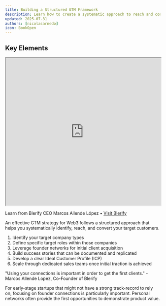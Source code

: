 ```yaml
---
title: Building a Structured GTM Framework
description: Learn how to create a systematic approach to reach and convert your target customers
updated: 2025-07-31
authors: [nicolasarnedo]
icon: BookOpen
---
```


## Key Elements

<div style={{ margin: '2rem 0' }}>
  <iframe 
    src="https://drive.google.com/file/d/1OXPUYcsx-eto0FO6mq1u7V7VKnbn754u/preview" 
    width="100%" 
    height="480" 
    allow="autoplay"
    style={{ border: 'none', borderRadius: '8px' }}
  ></iframe>
  <p style={{ textAlign: 'center', marginTop: '1rem', fontSize: '0.95rem', color: '#666' }}>
    Learn from Blerify CEO Marcos Allende López • <a href="https://blerify.com/" target="_blank" rel="noopener noreferrer" style={{ color: '#0066cc', textDecoration: 'underline' }}>Visit Blerify</a>
  </p>
</div> 

An effective GTM strategy for Web3 follows a structured approach that helps you systematically identify, reach, and convert your target customers.

1. Identify your target company types
2. Define specific target roles within those companies
3. Leverage founder networks for initial client acquisition
4. Build success stories that can be documented and replicated
5. Develop a clear Ideal Customer Profile (ICP)
6. Scale through dedicated sales teams once initial traction is achieved

<Callout type="quote">
<div style={{ fontSize: '1.1rem'}}>
<span style={{ fontWeight: 'bold' }}>"Using your connections is important in order to get the first clients."</span> - Marcos Allende Lopez, Co-Founder of Blerify
</div>
</Callout>

For early-stage startups that might not have a strong track-record to rely on, focusing on founder connections is particularly important. Personal networks often provide the first opportunities to demonstrate product value.
